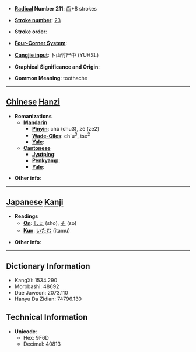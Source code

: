 * '''[[Wiktionary:Chinese radical index| Radical]] Number 211''': [[Wiktionary:Chinese radical index 齒|齒]]+8 strokes

* '''[[Wiktionary:Chinese total strokes index|Stroke number]]''': [[Wiktionary:Chinese total strokes index 23|23]]

* '''Stroke order''': 

* '''[[Wiktionary:Chinese four corner index|Four-Corner System]]''': 

* '''[[Wiktionary:Chinese Cangjie index|Cangjie input]]''': 卜山竹尸中 (YUHSL)

* '''Graphical Significance and Origin''': 

* '''Common Meaning''': toothache

----

== [[Chinese]] [[Hanzi]] ==

* '''Romanizations'''
** '''[[Mandarin]]'''
*** '''[[Pinyin]]''': chǔ (chu3), zé (ze2)
*** '''[[Wade-Giles]]''': ch'u<sup>3</sup>, tse<sup>2</sup>
*** '''[[Yale]]''': 
** '''[[Cantonese]]'''
*** '''[[Jyutping]]''':
*** '''[[Penkyamp]]''': 
*** '''[[Yale]]''': 

* '''Other info''': 

----

== [[Japanese]] [[Kanji]] ==

* '''Readings'''
** '''[[On]]''': [[しょ]] (sho), [[そ]] (so)
** '''[[Kun]]''': [[いたむ]] (itamu)

* '''Other info''':  

----

== Dictionary Information ==

* KangXi: 1534.290
* Morobashi: 48692
* Dae Jaweon: 2073.110
* Hanyu Da Zidian: 74796.130

== Technical Information ==

* '''Unicode''':
** Hex: 9F6D
** Decimal: 40813